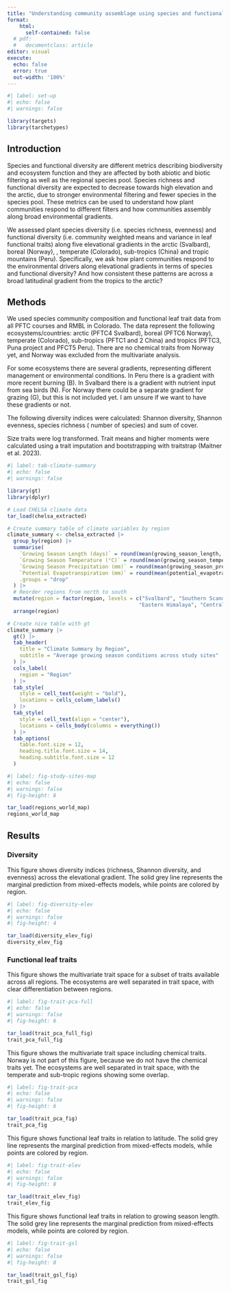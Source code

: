 ```yaml
---
title: "Understanding community assemblage using species and functional diversity across elevational gradients from the tropics to the arctic"
format:
    html:
      self-contained: false
  # pdf:
  #   documentclass: article
editor: visual
execute:
  echo: false
  error: true
  out-width: '100%'
---
```


```r
#| label: set-up
#| echo: false
#| warnings: false

library(targets)
library(tarchetypes)

```

## Introduction

Species and functional diversity are different metrics describing biodiversity and ecosystem function and they are affected by both abiotic and biotic filtering as well as the regional species pool. Species richness and functional diversity are expected to decrease towards high elevation and the arctic, due to stronger environmental filtering and fewer species in the species pool. These metrics can be used to understand how plant communities respond to different filters and how communities assembly along broad environmental gradients.

We assessed plant species diversity (i.e. species richness, evenness) and functional diversity (i.e. community weighted means and variance in leaf functional traits) along five elevational gradients in the arctic (Svalbard), boreal (Norway), , temperate (Colorado), sub-tropics (China) and tropic mountains (Peru). Specifically, we ask how plant communities respond to the environmental drivers along elevational gradients in terms of species and functional diversity? And how consistent these patterns are across a broad latitudinal gradient from the tropics to the arctic?

## Methods

We used species community composition and functional leaf trait data from all PFTC courses and RMBL in Colorado. The data represent the following ecosystems/countries: arctic (PFTC4 Svalbard), boreal (PFTC6 Norway), temperate (Colorado), sub-tropics (PFTC1 and 2 China) and tropics (PFTC3, Puna project and PFCT5 Peru). There are no chemical traits from Norway yet, and Norway was excluded from the multivariate analysis.

For some ecosystems there are several gradients, representing different management or environmental conditions. In Peru there is a gradient with more recent burning (B). In Svalbard there is a gradient with nutrient input from sea birds (N). For Norway there could be a separate gradient for grazing (G), but this is not included yet. I am unsure if we want to have these gradients or not.

The following diversity indices were calculated: Shannon diversity, Shannon evenness, species richness ( number of species) and sum of cover.

Size traits were log transformed. Trait means and higher moments were calculated using a trait imputation and bootstrapping with traitstrap (Maitner et al. 2023).

```r
#| label: tab-climate-summary
#| echo: false
#| warnings: false

library(gt)
library(dplyr)

# Load CHELSA climate data
tar_load(chelsa_extracted)

# Create summary table of climate variables by region
climate_summary <- chelsa_extracted |>
  group_by(region) |>
  summarise(
    `Growing Season Length (days)` = round(mean(growing_season_length, na.rm = TRUE), 1),
    `Growing Season Temperature (°C)` = round(mean(growing_season_temperature, na.rm = TRUE), 1),
    `Growing Season Precipitation (mm)` = round(mean(growing_season_precipitation, na.rm = TRUE), 1),
    `Potential Evapotranspiration (mm)` = round(mean(potential_evapotranspiration, na.rm = TRUE), 1),
    .groups = "drop"
  ) |>
  # Reorder regions from north to south
  mutate(region = factor(region, levels = c("Svalbard", "Southern Scandes", "Rocky Mountains", 
                                           "Eastern Himalaya", "Central Andes", "Drakensberg"))) |>
  arrange(region)

# Create nice table with gt
climate_summary |>
  gt() |>
  tab_header(
    title = "Climate Summary by Region",
    subtitle = "Average growing season conditions across study sites"
  ) |>
  cols_label(
    region = "Region"
  ) |>
  tab_style(
    style = cell_text(weight = "bold"),
    locations = cells_column_labels()
  ) |>
  tab_style(
    style = cell_text(align = "center"),
    locations = cells_body(columns = everything())
  ) |>
  tab_options(
    table.font.size = 12,
    heading.title.font.size = 14,
    heading.subtitle.font.size = 12
  )

```

```r
#| label: fig-study-sites-map
#| echo: false
#| warnings: false
#| fig-height: 8

tar_load(regions_world_map)
regions_world_map

```

\newpage

## Results

### Diversity

This figure shows diversity indices (richness, Shannon diversity, and evenness) across the elevational gradient. The solid grey line represents the marginal prediction from mixed-effects models, while points are colored by region.

```r
#| label: fig-diversity-elev
#| echo: false
#| warnings: false
#| fig-height: 4

tar_load(diversity_elev_fig)
diversity_elev_fig

```

### Functional leaf traits

This figure shows the multivariate trait space for a subset of traits available across all regions. The ecosystems are well separated in trait space, with clear differentiation between regions.

```r
#| label: fig-trait-pca-full
#| echo: false
#| warnings: false
#| fig-height: 6

tar_load(trait_pca_full_fig)
trait_pca_full_fig

```

\newpage

This figure shows the multivariate trait space including chemical traits. Norway is not part of this figure, because we do not have the chemical traits yet. The ecosystems are well separated in trait space, with the temperate and sub-tropic regions showing some overlap.

```r
#| label: fig-trait-pca
#| echo: false
#| warnings: false
#| fig-height: 6

tar_load(trait_pca_fig)
trait_pca_fig

```

\newpage

This figure shows functional leaf traits in relation to latitude. The solid grey line represents the marginal prediction from mixed-effects models, while points are colored by region.

```r
#| label: fig-trait-elev
#| echo: false
#| warnings: false
#| fig-height: 8

tar_load(trait_elev_fig)
trait_elev_fig

```

\newpage

This figure shows functional leaf traits in relation to growing season length. The solid grey line represents the marginal prediction from mixed-effects models, while points are colored by region.

```r
#| label: fig-trait-gsl
#| echo: false
#| warnings: false
#| fig-height: 8

tar_load(trait_gsl_fig)
trait_gsl_fig

```